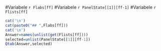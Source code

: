 
#Variabele `r Flabs[ff]`
#Variabele `r PanelState[[1]][ff-1]`
#Variabele `r Flists[ff]`

```r
cat('\n')
cat(paste0("## ",Flabs[ff]))
cat('\n')
Answer=names(unlist(get(Flists[ff])))
selected=unlist(PanelState[[1]][ff-1])
Qtab(Answer,selected)
```
